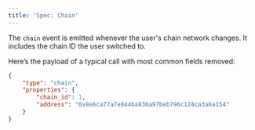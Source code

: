 ```yaml
---
title: 'Spec: Chain'
---
```


The `chain` event is emitted whenever the user's chain network changes.
It includes the chain ID the user switched to.

Here’s the payload of a typical call with most common fields removed:

```json
{
    "type": "chain", 
    "properties": {
        "chain_id": 1,
        "address": "0x8e6ca77a7e044ba836a97beb796c124ca3a6a154"
    }
}
```
